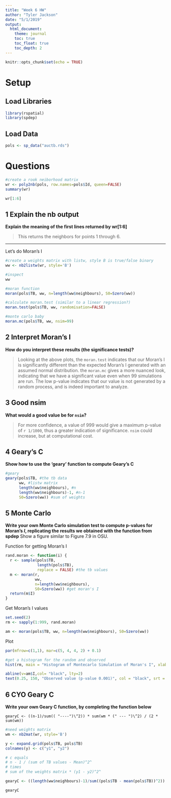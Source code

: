 ```yaml
---
title: "Week 6 HW"
author: "Tyler Jackson"
date: "5/1/2019"
output:
  html_document:
    theme: journal
    toc: true
    toc_float: true
    toc_depth: 2
---
```


```r
knitr::opts_chunk$set(echo = TRUE)
```

# Setup

## Load Libraries
```r
library(rspatial)
library(spdep)
```

## Load Data
```r
pols <- sp_data("auctb.rds")
```

# Questions

```r
#create a rook neiborhood matrix
wr <- poly2nb(pols, row.names=pols$Id, queen=FALSE)
summary(wr)
```


```r
wr[1:6]
```

## 1 Explain the nb output

__Explain the meaning of the first lines returned by wr[1:6]__

> This returns the neighbors for points 1 through 6. 

****

Let's do Moran's I
```r
#create a weights matrix with listw, style B is true/false binary
ww <- nb2listw(wr, style='B')

#inspect
ww
```

```r
#moran function
moran(pols$TB, ww, n=length(ww$neighbours), S0=Szero(ww))
```

```r
#calculate moran.test (similar to a linear regression?)
moran.test(pols$TB, ww, randomisation=FALSE)
```

```r
#monte carlo baby
moran.mc(pols$TB, ww, nsim=99)
```

## 2 Interpret Moran's I

__How do you interpret these results (the significance tests)?__

> Looking at the above plots, the `moran.test` indicates that our Moran's I is significantly different than the expected Moran's I generated with an assumed normal distribution. the `moran.mc` gives a more nuanced look, indicating that we have a significant value even when 99 simulations are run. The low p-value indicates that our value is not generated by a random process, and is indeed important to analyze. 

## 3 Good nsim

__What would a good value be for `nsim`?__

> For more confidence, a value of 999 would give a maximum p-value of `r 1/1000`, thus a greater indication of significance. `nsim` could increase, but at computational cost. 

## 4 Geary's C

__Show how to use the 'geary' function to compute Geary's C__

```r
#geary
geary(pols$TB, #the tb data
      ww, #listw matrix
      length(ww$neighbours), #n
      length(ww$neighbours)-1, #n-1
      S0=Szero(ww)) #sum of weights
```


## 5 Monte Carlo

__Write your own Monte Carlo simulation test to compute p-values for Moran's *I*, replicating the results we obtained with the function from spdep__ Show a figure similar to Figure 7.9 in OSU.

Function for getting Moran's I
```r
rand.moran <- function(i) {
  r <- sample(pols$TB, 
              length(pols$TB), 
              replace = FALSE) #the tb values
  m <- moran(r, 
             ww, 
             n=length(ww$neighbours), 
             S0=Szero(ww)) #get moran's I
  return(m$I)
}
```

Get Moran's I values
```r
set.seed(2)
rm <- sapply(1:999, rand.moran) 

am <- moran(pols$TB, ww, n=length(ww$neighbours), S0=Szero(ww))
```

Plot
```r
par(mfrow=c(1,1), mar=c(5, 4, 4, 2) + 0.1)

#get a histogram for the random and observed
hist(rm, main = "Histogram of Montecarlo Simulation of Moran's I", xlab = expression("Moran's"~italic("I")), xlim = c(-0.2, 0.35))

abline(v=am$I,col= "black", lty=2)
text(0.25, 150, "Observed value (p-value 0.001)", col = "black", srt = 90, cex = 0.8) 
```

## 6 CYO Geary C

__Write your own Geary C function, by completing the function below__

`gearyC <- ((n-1)/sum(( "----")\^2)) * sum(wm * (" --- ")\^2) / (2 * sum(wm))`


```r
#need weights matrix
wm <- nb2mat(wr, style='B')

y <- expand.grid(pols$TB, pols$TB)
colnames(y) <- c("y1", "y2")
```

```r
# c equals
# n - 1 / (sum of TB values - Mean)^2^
# times
# sum of the weights matrix * (y1 - y2)^2^

gearyC <- ((length(ww$neighbours)-1)/sum((pols$TB - mean(pols$TB))^2)) * sum(wm * (y$y1 - y$y2)^2) / (2 * sum(wm))

gearyC
```

